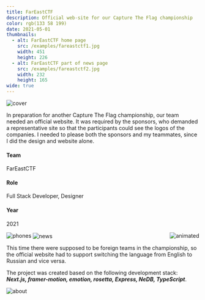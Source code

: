 ```yaml
---
title: FarEastCTF
description: Official web-site for our Capture The Flag championship
color: rgb(133 58 199)
date: 2021-05-01
thumbnails:
  - alt: FarEastCTF home page
    src: /examples/fareastctf1.jpg
    width: 451
    height: 226
  - alt: FarEastCTF part of news page
    src: /examples/fareastctf2.jpg
    width: 232
    height: 165
wide: true
---
```


<Image
  src="/fareastctf/cover.png"
  alt="cover"
  width={1120}
  height={876}
  priority
/>

<Section title="FarEast CTF" description="Project" header>
In preparation for another Capture The Flag championship,
our team needed an official website.
It was required by the sponsors,
who demanded a representative site
so that the participants could see the logos of the companies.
I needed to please both the sponsors and my teammates,
since I did the design and website alone.

#### Team

FarEastCTF

#### Role

Full Stack Developer, Designer

#### Year

2021

</Section>

<Image
  src="/fareastctf/animated.gif"
  alt="animated"
  width={895}
  height={508}
  align="right"
/>
<Image src="/fareastctf/phones.png" alt="phones" width={616} height={490} />
<Image
  src="/fareastctf/news.png"
  alt="news"
  width={895}
  height={1123}
  align="center"
/>

<Section title="Development" description="Story" >
This time there were supposed to be foreign teams in the championship,
so the official website had to support switching the language from
English to Russian and vice versa.

The project was created based on the following development stack:
**_Next.js, framer-motion, emotion, rosetta, Express, NeDB, TypeScript_**.

</Section>

<Image
  src="/fareastctf/about.png"
  alt="about"
  width={895}
  height={1990}
  align="center"
/>
